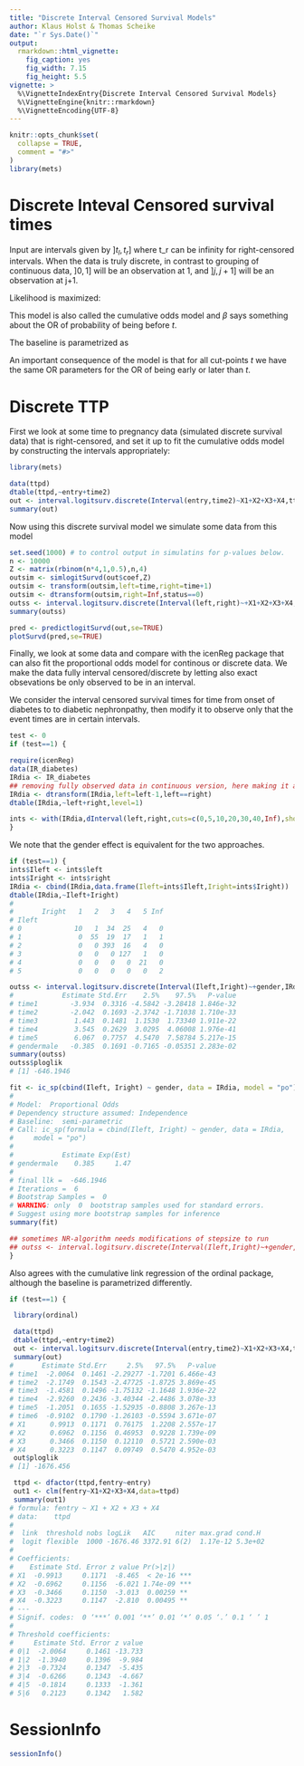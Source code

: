 ```yaml
---
title: "Discrete Interval Censored Survival Models"
author: Klaus Holst & Thomas Scheike
date: "`r Sys.Date()`"
output:
  rmarkdown::html_vignette:
    fig_caption: yes
    fig_width: 7.15
    fig_height: 5.5    
vignette: >
  %\VignetteIndexEntry{Discrete Interval Censored Survival Models}
  %\VignetteEngine{knitr::rmarkdown}
  %\VignetteEncoding{UTF-8}
---
```


```r
knitr::opts_chunk$set(
  collapse = TRUE,
  comment = "#>"
)
library(mets)
```

Discrete Inteval Censored survival times 
========================================

\begin{align*}
   \mbox{logit}(P(T >t | x)) & = \log(G(t)) + x^T \beta              \\
                P(T >t | x)  & =  \frac{1}{1 + G(t) exp( x^T \beta) }         
\end{align*}
 

Input are intervals given by $]t_l,t_r]$ where t_r can be infinity
for right-censored intervals. When the data is truly discrete,
in contrast to grouping of continuous data, $]0,1]$ will be an
observation at 1, and $]j,j+1]$ will be an observation at j+1.

Likelihood is maximized:
\begin{align*}
    \prod_i  P(T_i >t_{il} | x) - P(T_i> t_{ir}| x).            
\end{align*}

This model is also called the cumulative odds model 
\begin{align*}
     P(T \leq t | x)  & =  \frac{ G(t) exp( x^T \beta) }{1 + G(t) exp( x^T \beta) }.
\end{align*}
and $\beta$ says something about the OR of probability of being before $t$. 

The baseline is parametrized as 
\begin{align*}
       G(t)  & =  \sum_{j \leq t} \exp( \alpha_j ) 
\end{align*}

An important consequence of the model is that for all cut-points $t$ we have the same OR parameters for the 
OR of being early or later than $t$. 

Discrete TTP 
=============

First we look at some time to pregnancy data (simulated discrete survival data) that is
right-censored, and set it up to fit the cumulative odds model by 
constructing the intervals appropriately: 

```r
library(mets)

data(ttpd) 
dtable(ttpd,~entry+time2)
out <- interval.logitsurv.discrete(Interval(entry,time2)~X1+X2+X3+X4,ttpd)
summary(out)
```

Now using this discrete survival model we simulate some data from this model 

```r
set.seed(1000) # to control output in simulatins for p-values below.
n <- 10000
Z <- matrix(rbinom(n*4,1,0.5),n,4)
outsim <- simlogitSurvd(out$coef,Z)
outsim <- transform(outsim,left=time,right=time+1)
outsim <- dtransform(outsim,right=Inf,status==0)
outss <- interval.logitsurv.discrete(Interval(left,right)~+X1+X2+X3+X4,outsim)
summary(outss)

pred <- predictlogitSurvd(out,se=TRUE)
plotSurvd(pred,se=TRUE)
```

Finally, we look at some data and compare with the icenReg package that can also fit 
the proportional odds model for continous or discrete data. 
We make the data fully interval censored/discrete by
letting also exact obsevations be only observed to be in an interval.

We consider the interval censored survival times for time from onset 
of diabetes to to diabetic nephronpathy, then modify it to 
observe only that the event times are in certain intervals. 


```r
test <- 0 
if (test==1) {

require(icenReg)
data(IR_diabetes)
IRdia <- IR_diabetes
## removing fully observed data in continuous version, here making it a discrete observation 
IRdia <- dtransform(IRdia,left=left-1,left==right)
dtable(IRdia,~left+right,level=1)

ints <- with(IRdia,dInterval(left,right,cuts=c(0,5,10,20,30,40,Inf),show=TRUE) )
}
```

We note that the gender effect is equivalent for the two approaches. 


```r
if (test==1) {
ints$Ileft <- ints$left
ints$Iright <- ints$right
IRdia <- cbind(IRdia,data.frame(Ileft=ints$Ileft,Iright=ints$Iright))
dtable(IRdia,~Ileft+Iright)
# 
#       Iright   1   2   3   4   5 Inf
# Ileft                               
# 0             10   1  34  25   4   0
# 1              0  55  19  17   1   1
# 2              0   0 393  16   4   0
# 3              0   0   0 127   1   0
# 4              0   0   0   0  21   0
# 5              0   0   0   0   0   2

outss <- interval.logitsurv.discrete(Interval(Ileft,Iright)~+gender,IRdia)
#            Estimate Std.Err    2.5%    97.5%   P-value
# time1        -3.934  0.3316 -4.5842 -3.28418 1.846e-32
# time2        -2.042  0.1693 -2.3742 -1.71038 1.710e-33
# time3         1.443  0.1481  1.1530  1.73340 1.911e-22
# time4         3.545  0.2629  3.0295  4.06008 1.976e-41
# time5         6.067  0.7757  4.5470  7.58784 5.217e-15
# gendermale   -0.385  0.1691 -0.7165 -0.05351 2.283e-02
summary(outss)
outss$ploglik
# [1] -646.1946

fit <- ic_sp(cbind(Ileft, Iright) ~ gender, data = IRdia, model = "po")
# 
# Model:  Proportional Odds
# Dependency structure assumed: Independence
# Baseline:  semi-parametric 
# Call: ic_sp(formula = cbind(Ileft, Iright) ~ gender, data = IRdia, 
#     model = "po")
# 
#            Estimate Exp(Est)
# gendermale    0.385     1.47
# 
# final llk =  -646.1946 
# Iterations =  6 
# Bootstrap Samples =  0 
# WARNING: only  0  bootstrap samples used for standard errors. 
# Suggest using more bootstrap samples for inference
summary(fit)

## sometimes NR-algorithm needs modifications of stepsize to run 
## outss <- interval.logitsurv.discrete(Interval(Ileft,Iright)~+gender,IRdia,control=list(trace=TRUE,stepsize=1.0))
}

```

Also agrees with the cumulative link regression of the ordinal package,
although the baseline is parametrized differently.

```r
if (test==1) {

 library(ordinal)

 data(ttpd) 
 dtable(ttpd,~entry+time2)
 out <- interval.logitsurv.discrete(Interval(entry,time2)~X1+X2+X3+X4,ttpd)
 summary(out)
#       Estimate Std.Err     2.5%   97.5%   P-value
# time1  -2.0064  0.1461 -2.29277 -1.7201 6.466e-43
# time2  -2.1749  0.1543 -2.47725 -1.8725 3.869e-45
# time3  -1.4581  0.1496 -1.75132 -1.1648 1.936e-22
# time4  -2.9260  0.2436 -3.40344 -2.4486 3.078e-33
# time5  -1.2051  0.1655 -1.52935 -0.8808 3.267e-13
# time6  -0.9102  0.1790 -1.26103 -0.5594 3.671e-07
# X1      0.9913  0.1171  0.76175  1.2208 2.557e-17
# X2      0.6962  0.1156  0.46953  0.9228 1.739e-09
# X3      0.3466  0.1150  0.12110  0.5721 2.590e-03
# X4      0.3223  0.1147  0.09749  0.5470 4.952e-03
 out$ploglik
# [1] -1676.456

 ttpd <- dfactor(ttpd,fentry~entry)
 out1 <- clm(fentry~X1+X2+X3+X4,data=ttpd)
 summary(out1)
# formula: fentry ~ X1 + X2 + X3 + X4
# data:    ttpd
# 
#  link  threshold nobs logLik   AIC     niter max.grad cond.H 
#  logit flexible  1000 -1676.46 3372.91 6(2)  1.17e-12 5.3e+02
# 
# Coefficients:
#    Estimate Std. Error z value Pr(>|z|)    
# X1  -0.9913     0.1171  -8.465  < 2e-16 ***
# X2  -0.6962     0.1156  -6.021 1.74e-09 ***
# X3  -0.3466     0.1150  -3.013  0.00259 ** 
# X4  -0.3223     0.1147  -2.810  0.00495 ** 
# ---
# Signif. codes:  0 ‘***’ 0.001 ‘**’ 0.01 ‘*’ 0.05 ‘.’ 0.1 ‘ ’ 1
# 
# Threshold coefficients:
#     Estimate Std. Error z value
# 0|1  -2.0064     0.1461 -13.733
# 1|2  -1.3940     0.1396  -9.984
# 2|3  -0.7324     0.1347  -5.435
# 3|4  -0.6266     0.1343  -4.667
# 4|5  -0.1814     0.1333  -1.361
# 5|6   0.2123     0.1342   1.582

```


SessionInfo
============


```r
sessionInfo()
```


